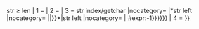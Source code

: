 <includeonly>{{{{{|safesubst:}}}str ≥ len
| 1 = {{{1|}}}
| 2 = {{{2|0}}}
| 3 = {{{{{|safesubst:}}}str index/getchar |nocategory={{{nocategory|}}} |*{{{{{|safesubst:}}}str left |nocategory={{{nocategory|}}} |{{{1|}}}|{{{2|0}}}}}*|{{{{{|safesubst:}}}str left |nocategory={{{nocategory|}}} |{{{1|}}}|{{{{{|safesubst:}}}#expr:{{{2|0}}}-1}}}}}}
| 4 = <noinclude><!--IGNORE: {Str index any} - End of string.--></noinclude>
}}</includeonly><noinclude>
{{Documentation}}
</noinclude>